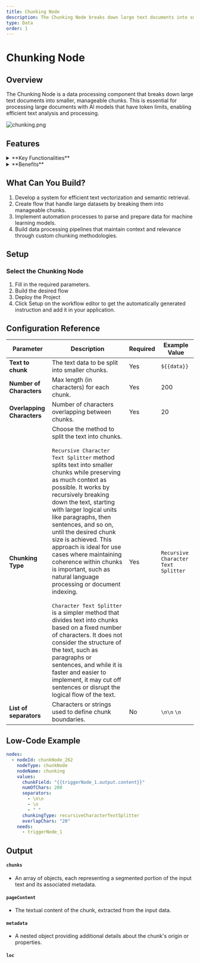 ```yaml
---
title: Chunking Node
description: The Chunking Node breaks down large text documents into smaller, manageable chunks for processing by AI models.
type: Data
order: 1
---
```


# Chunking Node
<NodeOverview slug="chunking-node" type="data" />

## Overview

The Chunking Node is a data processing component that breaks down large text documents into smaller, manageable chunks. This is essential for processing large documents with AI models that have token limits, enabling efficient text analysis and processing.

![chunking.png](../img/chunk/chunk.webp)

<NodeTypeInfo 
  batchTrigger={false}
  eventTrigger={false}
  action={true}
  description="This node is an Action node that processes large text documents and breaks them into smaller chunks for further processing."
/>

## Features

<details>
  <summary>**Key Functionalities**</summary>

1. **Custom Chunking Logic:** Configure specific methodologies and separators to divide text into meaningful units while preserving context.

1. **Semantic Preparation:** Break data into manageable chunks optimized for vectorization and semantic retrieval processes.

1. **Flexible Integration:** Incorporate Lamatic.ai's Chunking node into various flow for tailored data processing solutions.

1. **Contextual Integrity:** Ensure the resulting chunks maintain relevance and logical flow for downstream analysis.

1. **Configurable Parameters:** Customize chunk size, overlap, and separators to match the needs of your dataset.

</details>

<details>
  <summary>**Benefits**</summary>

1. **Optimized Data Processing:** Enhance the performance of vectorization and semantic retrieval with pre-processed chunks.

1. **Scalable Flow:** Manage large datasets effectively, enabling flow to scale seamlessly with increasing data.

1. **Improved Accuracy:** Maintain context and relevance in chunked data for better insights during analysis.

1. **Streamlined Automation:** Automate text parsing tasks to save time and reduce manual effort.

1. **Enhanced Insights:** Facilitate meaningful information extraction from structured and unstructured datasets.

</details>

## What Can You Build?

1. Develop a system for efficient text vectorization and semantic retrieval.
1. Create flow that handle large datasets by breaking them into manageable chunks.
1. Implement automation processes to parse and prepare data for machine learning models.
1. Build data processing pipelines that maintain context and relevance through custom chunking methodologies.

## Setup

### Select the Chunking Node

1. Fill in the required parameters.
1. Build the desired flow
1. Deploy the Project
1. Click Setup on the workflow editor to get the automatically generated instruction and add it in your application.

## Configuration Reference

| **Parameter**              | **Description**                                                                                                                                                                                                                                                                                                                                                                                                                                                                                                                                                                                                                                                                                                                                                                                                                                       | **Required** | **Example Value**                   |
| -------------------------- | ----------------------------------------------------------------------------------------------------------------------------------------------------------------------------------------------------------------------------------------------------------------------------------------------------------------------------------------------------------------------------------------------------------------------------------------------------------------------------------------------------------------------------------------------------------------------------------------------------------------------------------------------------------------------------------------------------------------------------------------------------------------------------------------------------------------------------------------------------- | ------------ | ----------------------------------- |
| **Text to chunk**          | The text data to be split into smaller chunks.                                                                                                                                                                                                                                                                                                                                                                                                                                                                                                                                                                                                                                                                                                                                                                                                        | Yes          | `${{data}}`                         |
| **Number of Characters**   | Max length (in characters) for each chunk.                                                                                                                                                                                                                                                                                                                                                                                                                                                                                                                                                                                                                                                                                                                                                                                                            | Yes          | 200                                 |
| **Overlapping Characters** | Number of characters overlapping between chunks.                                                                                                                                                                                                                                                                                                                                                                                                                                                                                                                                                                                                                                                                                                                                                                                                      | Yes          | 20                                  |
| **Chunking Type**          | Choose the method to split the text into chunks. <br/><br/> `Recursive Character Text Splitter` method splits text into smaller chunks while preserving as much context as possible. It works by recursively breaking down the text, starting with larger logical units like paragraphs, then sentences, and so on, until the desired chunk size is achieved. This approach is ideal for use cases where maintaining coherence within chunks is important, such as natural language processing or document indexing. <br/><br/> `Character Text Splitter` is a simpler method that divides text into chunks based on a fixed number of characters. It does not consider the structure of the text, such as paragraphs or sentences, and while it is faster and easier to implement, it may cut off sentences or disrupt the logical flow of the text. | Yes          | `Recursive Character Text Splitter` |
| **List of separators**     | Characters or strings used to define chunk boundaries.                                                                                                                                                                                                                                                                                                                                                                                                                                                                                                                                                                                                                                                                                                                                                                                                | No           | `\n\n` `\n` ` `                     |

## Low-Code Example

```yaml
nodes:
  - nodeId: chunkNode_262
    nodeType: chunkNode
    nodeName: chunking
    values:
      chunkField: "{{triggerNode_1.output.content}}"
      numOfChars: 200
      separators:
        - \n\n
        - \n
        - " "
      chunkingType: recursiveCharacterTextSplitter
      overlapChars: "20"
    needs:
      - triggerNode_1
```

## Output

#### `chunks`
- An array of objects, each representing a segmented portion of the input text and its associated metadata.

#### `pageContent`
- The textual content of the chunk, extracted from the input data.

#### `metadata`
- A nested object providing additional details about the chunk's origin or properties.

#### `loc`